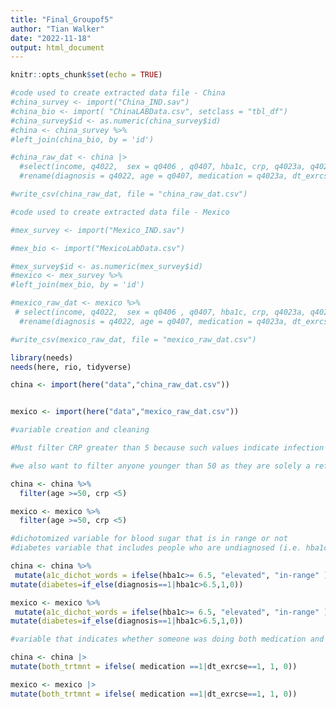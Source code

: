 ```yaml
---
title: "Final_Groupof5"
author: "Tian Walker"
date: "2022-11-18"
output: html_document
---
```


```r
knitr::opts_chunk$set(echo = TRUE)
```

```r
#code used to create extracted data file - China 
#china_survey <- import("China_IND.sav") 
#china_bio <- import( "ChinaLABData.csv", setclass = "tbl_df")
#china_survey$id <- as.numeric(china_survey$id)
#china <- china_survey %>%
#left_join(china_bio, by = 'id')

#china_raw_dat <- china |>
  #select(income, q4022,  sex = q0406 , q0407, hba1c, crp, q4023a, q4024, weight = q2507, height = q2506, waist = q2508, marriage = q0408, q2000:q2024 ) |>
  #rename(diagnosis = q4022, age = q0407, medication = q4023a, dt_exrcse = q4024 )

#write_csv(china_raw_dat, file = "china_raw_dat.csv")
```

```r
#code used to create extracted data file - Mexico 

#mex_survey <- import("Mexico_IND.sav")

#mex_bio <- import("MexicoLabData.csv")

#mex_survey$id <- as.numeric(mex_survey$id)
#mexico <- mex_survey %>%
#left_join(mex_bio, by = 'id')

#mexico_raw_dat <- mexico %>% 
 # select(income, q4022,  sex = q0406 , q0407, hba1c, crp, q4023a, q4024, weight = q2507, height = q2506, waist = q2508, marriage = q0408, q2000:q2024 ) |>
  #rename(diagnosis = q4022, age = q0407, medication = q4023a, dt_exrcse = q4024 )

#write_csv(mexico_raw_dat, file = "mexico_raw_dat.csv")

```


```r
library(needs)
needs(here, rio, tidyverse)
```


```r
china <- import(here("data","china_raw_dat.csv"))


mexico <- import(here("data","mexico_raw_dat.csv"))


```

```r
#variable creation and cleaning 

#Must filter CRP greater than 5 because such values indicate infection which we don't want

#we also want to filter anyone younger than 50 as they are solely a reference group not used in this analysis

china <- china %>% 
  filter(age >=50, crp <5)

mexico <- mexico %>% 
  filter(age >=50, crp <5)


```

```r
#dichotomized variable for blood sugar that is in range or not
#diabetes variable that includes people who are undiagnosed (i.e. hba1c above 6.5 but no diabetes diagnosis)

china <- china %>% 
 mutate(a1c_dichot_words = ifelse(hba1c>= 6.5, "elevated", "in-range" )) |>
mutate(diabetes=if_else(diagnosis==1|hba1c>6.5,1,0))

mexico <- mexico %>% 
 mutate(a1c_dichot_words = ifelse(hba1c>= 6.5, "elevated", "in-range" )) |>
mutate(diabetes=if_else(diagnosis==1|hba1c>6.5,1,0))

```

```r
#variable that indicates whether someone was doing both medication and diet/exercise intervention

china <- china |>
mutate(both_trtmnt = ifelse( medication ==1|dt_exrcse==1, 1, 0))

mexico <- mexico |>
mutate(both_trtmnt = ifelse( medication ==1|dt_exrcse==1, 1, 0))

```

